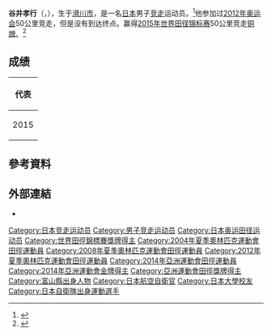 {{Infobox sportsperson
| name                      = 谷井孝行
| image                     = Takayuki Tanii 2013.jpg
| image_size                = 
| alt                       = 
| real_name                 = 
| native_name               = 
| native_name_lang          = 
| romanizedname             = 
| english_name              = 
| birth_name                = 
| nationality               = {{JPN}}
| national_team             = {{JPN}}
| ethnicity                 = 
| hometown                  = 
| citizenship               = 
| birth_date                = {{Birth date and age|year=1983|month=2|day=14}}
| birth_place               = {{JPN}}富山縣
| death_date                = 
| death_place               = 
| resting_place             = 
| resting_place_coordinates = 
| monuments                 = 
| residence                 = 
| education                 = 日本大學
| alma_mater                = 滑川中學校<br />高岡向陵高等學校<br />日本大學
| occupation                = 
| years_active              = 1999 -
| agent                     = 
| height                    = {{height|m=1.67}}
| weight                    = {{weight|kg=57}}
| spouse                    = 
| website                   = 
| country                   = {{JPN}}
| sport                     = 田徑
| position                  = 
| shoots                    = 
| catches                   = 
| disability                = 
| disability_class          = 
| weight_class              = 
| weight_class_type         = 
| rank                      = 
| event                     = 競走
| collegeteam               = 
| league                    = 
| league_type               = 
| club                      = 
| team                      = 
| turnedpro                 = 
| former_partner            = 
| coach                     = 
| retired                   = 
| coaching                  = 
| worlds                    = 
{{ubl
|'''2002年世界青年田徑錦標賽'''：10000公尺競走第7名
|'''2003年夏季世界大學運動會'''：20公里競走第6名
|'''2005年世界田徑錦標賽'''：20公里競走第23名
|'''2007年世界田徑錦標賽'''：20公里競走第21名
|'''2011年世界田徑錦標賽'''：50公里競走第8名
|'''2013年世界田徑錦標賽'''：50公里競走第8名
|'''2015年世界田徑錦標賽'''：50公里競走第3名
}}
| regionals                 = 
{{ubl
|'''2005年東亞運動會'''：20公里競走第三名
|'''2007年亞洲競走錦標賽'''：20公里競走第一名
|'''2010年亞洲競走錦標賽'''：20公里競走第八名
|'''2014年亞洲運動會'''：50公里競走第一名
}}
| nationals                 = 
{{ubl
|'''1999年日本陸上競技選手權大會男子組'''：20公里競走第14名
|'''2000年日本陸上競技選手權大會男子組'''：20公里競走第7名
|'''2001年日本陸上競技選手權大會男子組'''：20公里競走第5名
|'''2002年日本陸上競技選手權大會男子組'''：20公里競走第3名
|'''2003年日本陸上競技選手權大會男子組'''：20公里競走第1名
|'''2006年日本陸上競技選手權大會男子組'''：20公里競走第2名
|'''2008年日本陸上競技選手權大會男子組'''：50公里競走第2名
|'''2009年日本陸上競技選手權大會男子組'''：20公里競走第6名
|'''2009年日本陸上競技選手權大會男子組'''：50公里競走第3名
|'''2010年日本陸上競技選手權大會男子組'''：50公里競走第3名
|'''2011年日本陸上競技選手權大會男子組'''：50公里競走第2名
|'''2012年日本陸上競技選手權大會男子組'''：50公里競走第2名
|'''2013年日本陸上競技選手權大會男子組'''：50公里競走第1名
|'''2014年日本陸上競技選手權大會男子組'''：20公里競走第7名
|'''2014年日本陸上競技選手權大會男子組'''：50公里競走第1名
|'''2015年日本陸上競技選手權大會男子組'''：20公里競走第12名
|'''2015年日本陸上競技選手權大會男子組'''：50公里競走第2名
|'''2016年日本陸上競技選手權大會男子組'''：20公里競走第6名
|'''2016年日本陸上競技選手權大會男子組'''：50公里競走第1名
|'''2017年日本陸上競技選手權大會男子組'''：20公里競走第8名
|'''2018年日本陸上競技選手權大會男子組'''：20公里競走第12名
|'''2018年日本陸上競技選手權大會男子組'''：50公里競走第2名
}}
| olympics                  = 
{{ubl
|'''2004年夏季奧林匹克運動會'''：20公里競走第15名
|'''2008年夏季奧林匹克運動會'''：50公里競走第29名
|'''2016年夏季奧林匹克運動會'''：50公里競走第14名
}}
| paralympics               = 
| commonwealth              = 
| highestranking            = 
{{plainlist|
*【30公里競走-35公里競走-50公里競走】：第29名（2018年11月27日）
}}
| pb                        = 
{{ubl
|'''5000公尺競走'''：19分07.58秒 （2016年）
|'''10000公尺競走'''：40分30.98秒 （2016年）
|'''10公里競走'''：40分03秒 （2003年）
|'''20公里競走'''：1小時20分39秒 （2004年）
|'''50公里競走'''：3小時40分19秒 （2014年 '''亞洲運動會紀錄'''）
}}
| medaltemplates            = 
{{MedalCountry|{{JPN}}}}
{{MedalSport|男子田徑}}
{{MedalCompetition|東亞運動會}}
{{MedalBronze|2005年中國澳門特別行政區|20公里競走}}
{{MedalCompetition|亞洲競走錦標賽}}
{{MedalGold|2007年日本石川縣能美市|20公里競走}}
{{MedalCompetition|亞洲運動會}}
{{MedalGold|2014年韓國仁川廣域市|50公里競走}}
{{MedalCompetition|世界田徑錦標賽}}
{{MedalBronze|2015年中國北京市|50公里競走}}
| show-medals               = 
| updated                   = 2018年12月8日
}}
'''谷井孝行'''（{{lang|en|Tanii Takayuki}}，{{bd|1983年|2月14日||}}），生于[[滑川市|滑川市]]，是一名[[日本|日本]]男子[[竞走|竞走]]运动员。<ref>{{Cite web |url=http://www.sports-reference.com/olympics/athletes/ta/takayuki-tanii-1.html |title=Sports Reference profile |access-date=2015-09-07 |archive-url=https://web.archive.org/web/20121111130606/http://www.sports-reference.com/olympics/athletes/ta/takayuki-tanii-1.html |archive-date=2012-11-11 |dead-url=yes }}</ref>他参加过[[2012年奥运会|2012年奥运会]]50公里竞走，但是没有到达终点。赢得[[2015年世界田径锦标赛|2015年世界田径锦标赛]]50公里竞走[[铜牌|铜牌]]。<ref>{{Cite web |url=http://www.london2012.com/athlete/tanii-takayuki-1026856/ |title=London 2012 profile |access-date=2015-09-07 |archive-date=2012-08-25 |archive-url=https://web.archive.org/web/20120825154721/http://www.london2012.com/athlete/tanii-takayuki-1026856/ |dead-url=no }}</ref>

==成绩==
{| {{AchievementTable|Event=yes}}
!colspan="6"|代表 {{JPN}}
|-
|2015
|[[2015年世界田径锦标赛|2015年世界田径锦标赛]] 
|[[北京|北京]]
|bgcolor=cc9966|第三
|50 km
|3:42:55
|}

== 參考資料 ==
{{Reflist}}

== 外部連結 ==
*{{IAAF name|170854}}
{{DEFAULTSORT:Tanii Takayuki}}
[[Category:日本竞走运动员|Category:日本竞走运动员]]
[[Category:男子竞走运动员|Category:男子竞走运动员]]
[[Category:日本奥运田径运动员|Category:日本奥运田径运动员]]
[[Category:世界田徑錦標賽獎牌得主|Category:世界田徑錦標賽獎牌得主]]
[[Category:2004年夏季奧林匹克運動會田徑運動員|Category:2004年夏季奧林匹克運動會田徑運動員]]
[[Category:2008年夏季奧林匹克運動會田徑運動員|Category:2008年夏季奧林匹克運動會田徑運動員]]
[[Category:2012年夏季奧林匹克運動會田徑運動員|Category:2012年夏季奧林匹克運動會田徑運動員]]
[[Category:2014年亞洲運動會田徑運動員|Category:2014年亞洲運動會田徑運動員]]
[[Category:2014年亞洲運動會金牌得主|Category:2014年亞洲運動會金牌得主]]
[[Category:亞洲運動會田徑獎牌得主|Category:亞洲運動會田徑獎牌得主]]
[[Category:富山縣出身人物|Category:富山縣出身人物]]
[[Category:日本航空自衛官|Category:日本航空自衛官]]
[[Category:日本大學校友|Category:日本大學校友]]
[[Category:日本自衛隊出身運動選手|Category:日本自衛隊出身運動選手]]